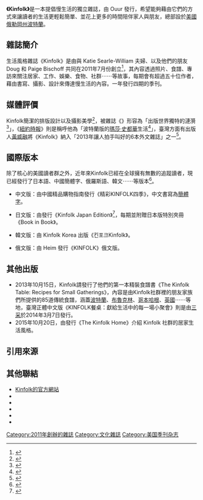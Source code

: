 {{Infobox Magazine
| 名稱      = KINFOLK
| 英文名    =
| 標誌      = 
| 標誌大小  =
| 圖像      = kinfolk_volume1.png
| 圖像大小  = 
| 圖像說明  = Kinfolk 在 2011 年創刊的第一期封面
| 主編      = {{link-en|奈森‧威廉斯|Nathan Williams}}
| 編輯      = 
| 編輯者    = 
| 類別      = [[生活風格|生活風格]]
| 發行周期  = 季刊
| 發行量    = 
| 創辦人    = {{link-en|奈森‧威廉斯|Nathan Williams}}
| 出版者    = Ouur
| 實際發行量= 55,000<ref>{{Cite web |url = http://www.writersedit.com/look-independent-magazine-publishing/ |title = A LOOK AT INDEPENDENT MAGAZINE PUBLISHING |author = NAOMI VAN GROLL |date = 2015年1月19日 |publisher = Writer's Edit |language = en |accessdate = 2016年1月4日 |quote = With issues now translated into Japanese, Chinese, Korean and Russian and circulation reaching 55,000 (Kinfolk 2014), |archive-date = 2016年12月22日 |archive-url = https://web.archive.org/web/20161222000216/http://writersedit.com/look-independent-magazine-publishing/ |dead-url = no }}</ref>
| 滯銷量    = 
| 總發行量  = 
| 創刊日期  = 2011年7月
| 首發日期  = 2011年7月
| 最後發行日期  = 
| 公司      = Ouur Media
| 創刊地區  = {{US}}[[俄勒岡州|俄勒岡州]][[波特蘭_(俄勒岡州)|波特蘭]]
| 總部所在地= {{US}}[[俄勒岡州|俄勒岡州]][[波特蘭_(俄勒岡州)|波特蘭]]
| 語言      = [[英文|英文]]、[[中文|中文]]、[[日文|日文]]、[[韓文|韓文]]、[[俄文|俄文]]
| 網站      = http://kinfolk.com
| issn      = 
| oclc           = 
}}

'''《Kinfolk》'''是一本提倡慢生活的獨立雜誌，由 Ouur 發行，希望能夠藉由它們的方式來讓讀者的生活更輕鬆簡單、並花上更多的時間陪伴家人與朋友，總部設於[[美國|美國]][[俄勒岡州|俄勒岡州]][[波特蘭|波特蘭]]。

==雜誌簡介==
生活風格雜誌《Kinfolk》是由{{link-en|奈森‧威廉斯|Nathan Williams}}與 Katie Searle-William 夫婦、以及他們的朋友 Doug 和 Paige Bischoff 共同在2011年7月份創立<ref>{{cite web |author=Alexandra Zeigler |url=http://www.weldonowen.com/blog/kinfolk-magazines-creator-nathan-williams-inspiration-small-gatherings-and-creative-process |language=en |title=Kinfolk magazine's creator Nathan Williams on inspiration, small gatherings, and the creative process |publisher=Weldon Owen |date=2012-05-28 |accessdate=2013-09-22 |deadurl=yes |archiveurl=https://web.archive.org/web/20131022215712/http://www.weldonowen.com/blog/kinfolk-magazines-creator-nathan-williams-inspiration-small-gatherings-and-creative-process |archivedate=2013-10-22 }}</ref>，其內容透過照片、食譜、專訪來關注居家、工作、娛樂、食物、社群⋯⋯等故事，每期會有超過五十位作者，藉由書寫、攝影、設計來傳達慢生活的內容。一年發行四期的季刊。

==媒體評價==
Kinfolk簡潔的排版設計以及攝影美學<ref>{{cite web |author=Matthew McIntyre |url=http://desktopmag.com.au/blogs/kinfolk-magazine/#.Uht5RrxR2X1 |title=Kinfolk Magazine | Desktop |publisher=Desktopmag.com.au |language=en |date=2011-07-25 |accessdate=2013-09-22 |archive-date=2020-07-25 |archive-url=https://web.archive.org/web/20200725212338/https://desktopmag.com.au/blogs/kinfolk-magazine/#.Uht5RrxR2X1 |dead-url=no }}</ref>，被雜誌《{{link-en|Portland Monthly|Portland Monthly}}》形容為「出版世界獨特的漣漪<ref>{{cite web |author=Benjamin Tepler |url=http://www.portlandmonthlymag.com/news-and-profiles/people-and-profiles/articles/kinfolk-magazines-family-business-april-2014 |title=Kinfolk Magazine Takes Over the World. |language=en |date=2014-04-02 |accessdate=2015-02-03 |archive-date=2015-04-28 |archive-url=https://web.archive.org/web/20150428044924/http://www.portlandmonthlymag.com/news-and-profiles/people-and-profiles/articles/kinfolk-magazines-family-business-april-2014 |dead-url=no }}</ref>」，《[[紐約時報|紐約時報]]》則是稱呼他為「波特蘭版的[[瑪莎·史都華|瑪莎·史都華]]生活<ref>{{cite web |author=Tim Murphy |url=http://www.nytimes.com/2014/04/27/fashion/kinfolk-magazine-the-martha-stewart-living-of-the-portland-set.html |title=Kinfolk Magazine, the Martha Stewart Living of the Portland Set. |language=en |publisher=The New York Times |date=2014-04-25 |accessdate=2015-02-01 |archive-date=2020-11-12 |archive-url=https://web.archive.org/web/20201112002721/http://www.nytimes.com/2014/04/27/fashion/kinfolk-magazine-the-martha-stewart-living-of-the-portland-set.html |dead-url=no }}</ref>」，臺灣方面有出版人[[黃威融|黃威融]]將《Kinfolk》納入「2013年讓人拍手叫好的6本外文雜誌」之一<ref>{{Cite web |url = http://opinion.cw.com.tw/blog/profile/76/article/983 |title = 2013年讓人拍手叫好的6本外文雜誌 |author = 黃威融 |date = 2014年2月8日 |publisher = 獨立評論@天下 |language = zh-tw |accessdate = 2016年1月4日 |quote = 〈Kinfolk〉是來自美國西岸波特蘭的獨立雜誌，2011年創刊以來邀請世界各地的藝術家、攝影師、設計師……共同參與。它通常被定位為美好的生活飲食雜誌，的確是這樣，它選擇不做作的呈現食物，它的色調柔和，它的構圖充滿巧思，它是本地許多生活風格類雜誌編輯心中想要追隨到達的高標。 |archive-date = 2017年1月9日 |archive-url = https://web.archive.org/web/20170109173827/http://opinion.cw.com.tw/blog/profile/76/article/983 |dead-url = no }}</ref>。

==國際版本==
除了核心的美國讀者群之外，近年來Kinfolk已經在全球擁有無數的追蹤讀者，現已經發行了日本語、中國簡體字、俄羅斯語、韓文⋯⋯等版本<ref>{{Cite web |url = http://www.gq.com.tw/blog/business/detail-194.html |title = 獨立雜誌存活術，三頭六臂各顯神通 |author = 雜誌現場 |date = 2015年1月21日 |publisher = GQ TAIWAN |language = zh-tw |accessdate = 2016年1月4日 |quote = 2011年創刊的《Kinfolk》以英語發行，為亞洲讀者熱愛的飲食雜誌，就連集結雜誌內食譜的叢書《The Kinfolk Table》也受到歡迎。基於讀者對它的熱愛，讓它得以成功跨海販售海外版權，發行中文、日文、韓文、俄羅斯文四種語言版本，版權費用也替其開創出另類商機。 |archive-date = 2017年1月7日 |archive-url = https://web.archive.org/web/20170107204432/http://www.gq.com.tw/blog/business/detail-194.html |dead-url = no }}</ref>。
*{{CHN}}中文版：由中國精品購物指南發行《精彩KINFOLK四季》，中文書寫為[[簡體字|簡體字]]。
*{{JPN}}日文版：由{{link-jp|NEKO Publishing|ネコ・パブリッシング}}發行《Kinfolk Japan Edition》<ref>{{Cite web |url = http://www.golfly.com.tw/content/2043/ |title = 一本波特蘭雜誌影響日本常民生活 |author = 許哲寧 |date = 2013年6月19日 |publisher = 出版者 |language = zh-tw |accessdate = 2016年1月4日 |quote = 今年初，《Kinfolk》分別在福岡和東京舉辦料理烘焙工作坊，六月即將在日本發行日文版，我很期待它將會改變日本生活風格類雜誌的面貌，甚至讓更多人願意改變自己的生活方式。今年夏天，我也規劃在書店附近的森林裡舉辦早餐聚會，帶著家人和朋友們在森林裡享用一頓悠閒舒適的早餐，把對《Kinfolk》的嚮往變成真正的生活。 |archive-url = https://web.archive.org/web/20160305093644/http://www.golfly.com.tw/content/2043/ |archive-date = 2016年3月5日 |dead-url = yes }}</ref>，每期並附贈日本版特別夾冊《Book in Book》。
*{{KOR}}韓文版：由 Kinfolk Korea 出版《킨포크Kinfolk》。
*{{RUS}}俄文版：由 Heim 發行《KINFOLK》俄文版。

==其他出版==
*2013年10月15日，Kinfolk請{{link-en|Artisan Books|Artisan Books}}發行了他們的第一本精裝食譜書《The Kinfolk Table: Recipes for Small Gatherings》，內容是由Kinfolk社群裡的朋友家族們所提供的85道傳統食譜，涵蓋[[波特蘭|波特蘭]]、[[布魯克林|布魯克林]]、[[哥本哈根|哥本哈根]]、[[英國|英國]]⋯⋯等地，臺灣正體中文版《KINFOLK餐桌：獻給生活中的每一場小聚會》則是由[[三采|三采]]於2014年3月7日發行。
*2015年10月20日，由{{link-en|Artisan Books|Artisan Books}}發行《The Kinfolk Home》介紹 Kinfolk 社群的居家生活風格。

==引用來源==
{{reflist|2}}

==其他聯結==
* [http://kinfolk.com Kinfolk的官方網站] {{Wayback|url=http://kinfolk.com/ |date=20210131160705 }}
*{{Twitter|Kinfolkmag}}
*{{Facebook|kinfolkmag}}
*{{Instagram|kinfolk}}
*{{Pinterest|kinfolkmag}}
*{{Vimeo|kinfolk}}

[[Category:2011年創辦的雜誌|Category:2011年創辦的雜誌]]
[[Category:文化雜誌|Category:文化雜誌]]
[[Category:美国季刊杂志|Category:美国季刊杂志]]
